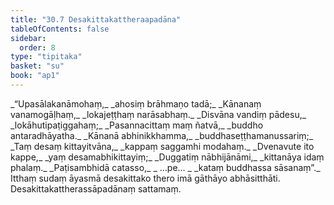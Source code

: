 ```yaml
---
title: "30.7 Desakittakattheraapadāna"
tableOfContents: false
sidebar:
  order: 8
type: "tipitaka"
basket: "su"
book: "ap1"
---
```



<DynamicBreadcrumb />

<Division number="31" book="ap1">

<Paragraph number="3400" type="verses" book="ap1">
_“Upasālakanāmohaṃ,_  
_ahosiṃ brāhmaṇo tadā;_  
_Kānanaṃ vanamogāḷhaṃ,_  
_lokajeṭṭhaṃ narāsabhaṃ._  

</Paragraph>

</Division>
<Division number="32" book="ap1">

<Paragraph number="3401" type="verses" book="ap1">
_Disvāna vandiṃ pādesu,_  
_lokāhutipaṭiggahaṃ;_  
_Pasannacittaṃ maṃ ñatvā,_  
_buddho antaradhāyatha._  

</Paragraph>

</Division>
<Division number="33" book="ap1">

<Paragraph number="3402" type="verses" book="ap1">
_Kānanā abhinikkhamma,_  
_buddhaseṭṭhamanussariṃ;_  
_Taṃ desaṃ kittayitvāna,_  
_kappaṃ saggamhi modahaṃ._  

</Paragraph>

</Division>
<Division number="34" book="ap1">

<Paragraph number="3403" type="verses" book="ap1">
_Dvenavute ito kappe,_  
_yaṃ desamabhikittayiṃ;_  
_Duggatiṃ nābhijānāmi,_  
_kittanāya idaṃ phalaṃ._  

</Paragraph>

</Division>
<Division number="35" book="ap1">

<Paragraph number="3404" type="verses" book="ap1">
_Paṭisambhidā catasso,_  
_ …pe… _  
_kataṃ buddhassa sāsanaṃ”._  

</Paragraph>

<Paragraph number="3405" book="ap1">
Itthaṃ sudaṃ āyasmā desakittako thero imā gāthāyo abhāsitthāti.

</Paragraph>
</Division>

<Paragraph number="3406" type="center" book="ap1">
Desakittakattherassāpadānaṃ sattamaṃ.
</Paragraph>